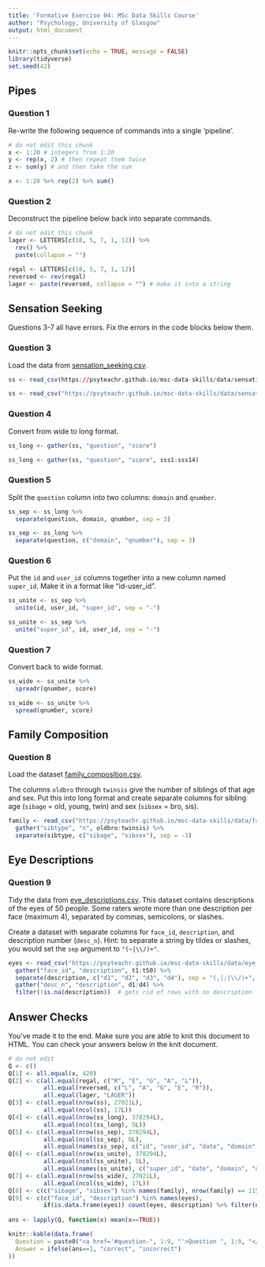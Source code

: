 ```yaml
---
title: 'Formative Exercise 04: MSc Data Skills Course'
author: "Psychology, University of Glasgow"
output: html_document
---
```


```r
knitr::opts_chunk$set(echo = TRUE, message = FALSE)
library(tidyverse)
set.seed(42)
```

## Pipes

### Question 1

Re-write the following sequence of commands into a single 'pipeline'.

```r
# do not edit this chunk
x <- 1:20 # integers from 1:20
y <- rep(x, 2) # then repeat them twice
z <- sum(y) # and then take the sum
```

```r
x <- 1:20 %>% rep(2) %>% sum()
```

### Question 2

Deconstruct the pipeline below back into separate commands.

```r
# do not edit this chunk
lager <- LETTERS[c(18, 5, 7, 1, 12)] %>%
  rev() %>%
  paste(collapse = "")
```

```r
regal <- LETTERS[c(18, 5, 7, 1, 12)]
reversed <- rev(regal)
lager <- paste(reversed, collapse = "") # make it into a string
```


## Sensation Seeking 

Questions 3-7 all have errors. Fix the errors in the code blocks below them.

### Question 3

Load the data from [sensation_seeking.csv](https://psyteachr.github.io/msc-data-skills/data/sensation_seeking.csv).

```r
ss <- read_csv(https://psyteachr.github.io/msc-data-skills/data/sensation_seeking.csv)
```

```r
ss <- read_csv("https://psyteachr.github.io/msc-data-skills/data/sensation_seeking.csv")
```


### Question 4

Convert from wide to long format.
```r
ss_long <- gather(ss, "question", "score")
```

    
```r
ss_long <- gather(ss, "question", "score", sss1:sss14)
```

    
### Question 5

Split the `question` column into two columns: `domain` and `qnumber`.
```r
ss_sep <- ss_long %>%
  separate(question, domain, qnumber, sep = 3)
```

```r
ss_sep <- ss_long %>%
  separate(question, c("domain", "qnumber"), sep = 3)
```

    
### Question 6

Put the `id` and `user_id` columns together into a new column named `super_id`. Make it in a format like "id-user_id".
```r
ss_unite <- ss_sep %>%
  unite(id, user_id, "super_id", sep = "-")
```

```r
ss_unite <- ss_sep %>%
  unite("super_id", id, user_id, sep = "-")
```

 
### Question 7

Convert back to wide format.
```r
ss_wide <- ss_unite %>%
  spreadr(qnumber, score)
```

```r
ss_wide <- ss_unite %>%
  spread(qnumber, score)
```

## Family Composition

### Question 8

Load the dataset [family_composition.csv](https://psyteachr.github.io/msc-data-skills/data/family_composition.csv).

The columns `oldbro` through `twinsis` give the number of siblings of that age and sex. Put this into long format and create separate columns for sibling age (`sibage` = old, young, twin) and sex (`sibsex` = bro, sis).

```r

family <- read_csv("https://psyteachr.github.io/msc-data-skills/data/family_composition.csv") %>%
  gather("sibtype", "n", oldbro:twinsis) %>%
  separate(sibtype, c("sibage", "sibsex"), sep = -3)

```


## Eye Descriptions

### Question 9

Tidy the data from [eye_descriptions.csv](https://psyteachr.github.io/msc-data-skills/data/eye_descriptions.csv). This dataset contains descriptions of the eyes of 50 people. Some raters wrote more than one description per face (maximum 4), separated by commas, semicolons, or slashes. 

Create a dataset with separate columns for `face_id`, `description`, and description number (`desc_n`). Hint: to separate a string by tildes or slashes, you would set the `sep` argument to `"(~|\\/)+"`.
    
```r

eyes <- read_csv("https://psyteachr.github.io/msc-data-skills/data/eye_descriptions.csv") %>%
  gather("face_id", "description", t1:t50) %>%
  separate(description, c("d1", "d2", "d3", "d4"), sep = "(,|;|\\/)+", fill = "right") %>%
  gather("desc_n", "description", d1:d4) %>%
  filter(!is.na(description))  # gets rid of rows with no description

```

## Answer Checks

You've made it to the end. Make sure you are able to knit this document to HTML. You can check your answers below in the knit document.

```r
# do not edit
Q <- c()
Q[1] <- all.equal(x, 420)
Q[2] <- c(all.equal(regal, c("R", "E", "G", "A", "L")),
          all.equal(reversed, c("L", "A", "G", "E", "R")),
          all.equal(lager, "LAGER"))
Q[3] <- c(all.equal(nrow(ss), 27021L),
          all.equal(ncol(ss), 17L))
Q[4] <- c(all.equal(nrow(ss_long), 378294L),
          all.equal(ncol(ss_long), 5L))
Q[5] <- c(all.equal(nrow(ss_sep), 378294L),
          all.equal(ncol(ss_sep), 6L),
          all.equal(names(ss_sep), c("id", "user_id", "date", "domain", "qnumber", "score")))
Q[6] <- c(all.equal(nrow(ss_unite), 378294L),
          all.equal(ncol(ss_unite), 5L),
          all.equal(names(ss_unite), c("super_id", "date", "domain", "qnumber", "score")))
Q[7] <- c(all.equal(nrow(ss_wide), 27021L),
          all.equal(ncol(ss_wide), 17L))
Q[8] <- c(c("sibage", "sibsex") %in% names(family), nrow(family) == 115014)
Q[9] <- c(c("face_id", "description") %in% names(eyes),
          if(is.data.frame(eyes)) count(eyes, description) %>% filter(n == max(n)) %>% pull(description) == "brown" else FALSE)
  
ans <- lapply(Q, function(x) mean(x==TRUE))

knitr::kable(data.frame(
  Question = paste0("<a href='#question-", 1:9, "'>Question ", 1:9, "</a>"),
  Answer = ifelse(ans==1, "correct", "incorrect")
))
```

